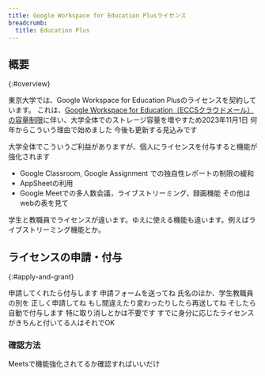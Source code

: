 ```yaml
---
title: Google Workspace for Education Plusライセンス
breadcrumb:
  title: Education Plus
---
```


## 概要
{:#overview}

東京大学では、Google Workspace for Education Plusのライセンスを契約しています。
これは、[Google Workspace for Education（ECCSクラウドメール）の容量制限](https://www-old.ecc.u-tokyo.ac.jp/announcement/2021/10/29_3366.html)に伴い、大学全体でのストレージ容量を増やすため2023年11月1日
何年からこういう理由で始めました
今後も更新する見込みです

大学全体でこういうご利益がありますが、個人にライセンスを付与すると機能が強化されます
- Google Classroom, Google Assignment での独自性レポートの制限の緩和
- AppSheetの利用
- Google Meetでの多人数会議，ライブストリーミング，録画機能
その他はwebの表を見て

学生と教職員でライセンスが違います。ゆえに使える機能も違います。例えばライブストリーミング機能とか。

## ライセンスの申請・付与
{:#apply-and-grant}

申請してくれたら付与します
申請フォームを送ってね
氏名のほか、学生教職員の別を
正しく申請してね
もし間違えたり変わったりしたら再送してね
そしたら自動で付与します
特に取り消しとかは不要です
すでに身分に応じたライセンスがきちんと付いてる人はそれでOK

### 確認方法

Meetsで機能強化されてるか確認すればいいだけ
